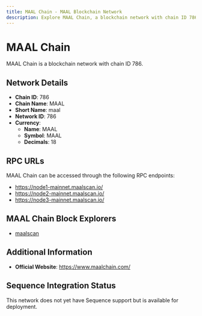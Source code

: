 ```yaml
--- 
title: MAAL Chain - MAAL Blockchain Network
description: Explore MAAL Chain, a blockchain network with chain ID 786. Learn about its native currency, MAAL, and how to interact with the network.
---
```


# MAAL Chain

MAAL Chain is a blockchain network with chain ID 786.

## Network Details

- **Chain ID**: 786
- **Chain Name**: MAAL
- **Short Name**: maal
- **Network ID**: 786
- **Currency**: 
  - **Name**: MAAL
  - **Symbol**: MAAL
  - **Decimals**: 18

## RPC URLs

MAAL Chain can be accessed through the following RPC endpoints:

- https://node1-mainnet.maalscan.io/
- https://node2-mainnet.maalscan.io/
- https://node3-mainnet.maalscan.io/

## MAAL Chain Block Explorers

- [maalscan](https://maalscan.io)

## Additional Information

- **Official Website**: https://www.maalchain.com/

## Sequence Integration Status

This network does not yet have Sequence support but is available for deployment.
